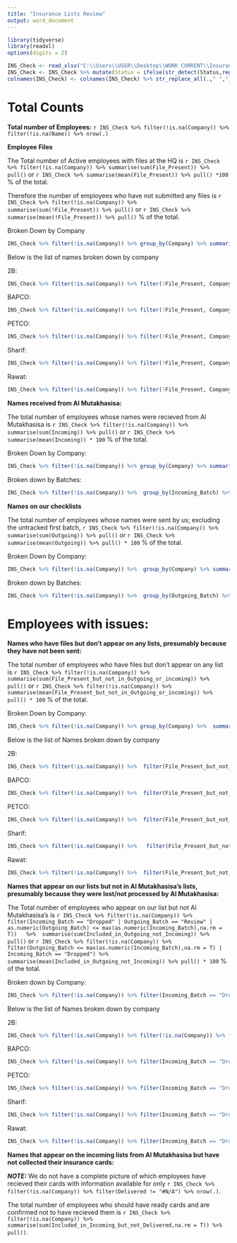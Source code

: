 ```yaml
---
title: "Insurance Lists Review"
output: word_document
---
```


```r
library(tidyverse)
library(readxl)
options(digits = 2)

INS_Check <- read_xlsx("C:\\Users\\USER\\Desktop\\WORK CURRENT\\Insurance - THE REINSURING\\3PL INSURANCE CHECK.xlsx", sheet = "Comparison Table")
INS_Check <- INS_Check %>% mutate(Status = ifelse(str_detect(Status,regex("active",ignore_case = T)),"ACTIVE",Status)) %>% filter(Status == "ACTIVE")
colnames(INS_Check) <- colnames(INS_Check) %>% str_replace_all(.," ","_")
```

# Total Counts

**Total number of Employees:** `r INS_Check %>% filter(!is.na(Company)) %>% filter(!is.na(Name)) %>% nrow(.)`

**Employee Files**

The Total number of Active employees with files at the HQ is `r INS_Check %>% filter(!is.na(Company)) %>% summarise(sum(File_Present)) %>% pull()` or `r INS_Check %>% summarise(mean(File_Present)) %>% pull() *100` % of the total.

Therefore the number of employees who have not submitted any files is `r INS_Check %>% filter(!is.na(Company)) %>% summarise(sum(!File_Present)) %>% pull()` or `r INS_Check %>% summarise(mean(!File_Present)) %>% pull()` % of the total.

Broken Down by  Company
```r
INS_Check %>% filter(!is.na(Company)) %>% group_by(Company) %>% summarise(sum(!File_Present),mean(!File_Present)*100) %>% knitr::kable(col.names = c("Company","Count","% of Company Total"))
```

Below is the list of names broken down by company

2B:
```r
INS_Check %>% filter(!is.na(Company)) %>% filter(!File_Present, Company == "2B") %>% select(ID,Name) %>% knitr::kable(align = c("l","r"))
```

BAPCO:
```r
INS_Check %>% filter(!is.na(Company)) %>% filter(!File_Present, Company == "BAPCO") %>% select(ID,Name) %>% knitr::kable()
```

PETCO:
```r
INS_Check %>% filter(!is.na(Company)) %>% filter(!File_Present, Company == "PETCO") %>% select(ID,Name) %>% knitr::kable()
```

Sharif:
```r
INS_Check %>% filter(!is.na(Company)) %>% filter(!File_Present, Company == "SHARIF") %>% select(ID,Name) %>% knitr::kable()
```

Rawat:
```r
INS_Check %>% filter(!is.na(Company)) %>% filter(!File_Present, Company == "RAWAT") %>% select(ID,Name) %>% knitr::kable()
```

**Names received from Al Mutakhasisa:**

The total number of employees whose names were recieved from Al Mutakhasisa is `r INS_Check %>% filter(!is.na(Company)) %>% summarise(sum(Incoming)) %>% pull()` or `r INS_Check %>% summarise(mean(Incoming)) * 100` % of the total.

Broken Down by Company:

```r
INS_Check %>% filter(!is.na(Company)) %>% group_by(Company) %>% summarize(sum(Incoming),mean(Incoming)*100) %>% knitr::kable(col.names = c("Company","Count","% of Company Total"))
```

Broken down by Batches:

```r
INS_Check %>% filter(!is.na(Company)) %>%  group_by(Incoming_Batch) %>% summarize(Count = sum(Incoming)) %>% filter(!is.na(Incoming_Batch)) %>% knitr::kable(col.names = c("Batch","Count"),align = c("l","r"))
```

**Names on our checklists**

The total number of employees whose names were sent by us; excluding the untracked first batch, `r INS_Check %>% filter(!is.na(Company)) %>%  summarise(sum(Outgoing)) %>% pull()` or `r INS_Check %>%  summarise(mean(Outgoing)) %>% pull() * 100` % of the total.

Broken Down by Company:

```r
INS_Check %>% filter(!is.na(Company)) %>%  group_by(Company) %>% summarize(sum(Outgoing),mean(Outgoing)*100) %>% knitr::kable(col.names = c("Company","Count","% of the Company Total"))
```

Broken down by Batches:

```r
INS_Check %>% filter(!is.na(Company)) %>%  group_by(Outgoing_Batch) %>% summarize(Count = sum(Outgoing)) %>% filter(!is.na(Outgoing_Batch)) %>% knitr::kable(col.names = c("Batch","Count"),align = c("l","r"))
```


# Employees with issues:


**Names who have files but don't appear on any lists, presumably because they have not been sent:**

The total number of employees who have files but don't appear on any list is `r INS_Check %>% filter(!is.na(Company)) %>%  summarise(sum(File_Present_but_not_in_Outgoing_or_incoming)) %>% pull()` or `r INS_Check %>% filter(!is.na(Company)) %>%  summarise(mean(File_Present_but_not_in_Outgoing_or_incoming)) %>% pull() * 100` % of the total.

Broken Down by Company:
```r
INS_Check %>% filter(!is.na(Company)) %>% group_by(Company) %>%  summarise(sum(File_Present_but_not_in_Outgoing_or_incoming),mean(File_Present_but_not_in_Outgoing_or_incoming)*100) %>% knitr::kable(col.names = c("Company","Count","% of Company Total"))
```

Below is the list of Names broken down by company

2B:

```r
INS_Check %>% filter(!is.na(Company)) %>%  filter(File_Present_but_not_in_Outgoing_or_incoming == TRUE, Company == "2B") %>% select(ID,Name) %>% knitr::kable()
```

BAPCO:

```r
INS_Check %>% filter(!is.na(Company)) %>%  filter(File_Present_but_not_in_Outgoing_or_incoming == TRUE, Company == "BAPCO") %>% select(ID,Name) %>% knitr::kable()
```

PETCO:

```r
INS_Check %>% filter(!is.na(Company)) %>%  filter(File_Present_but_not_in_Outgoing_or_incoming == TRUE, Company == "PETCO") %>% select(ID,Name) %>% knitr::kable()
```

Sharif:

```r
INS_Check %>% filter(!is.na(Company)) %>%   filter(File_Present_but_not_in_Outgoing_or_incoming == TRUE, Company == "SHARIF") %>% select(ID,Name) %>% knitr::kable()
```

Rawat:

```r
INS_Check %>% filter(!is.na(Company)) %>%  filter(File_Present_but_not_in_Outgoing_or_incoming == TRUE, Company == "Rawat") %>% select(ID,Name) %>% knitr::kable()
```


**Names that appear on our lists but not in Al Mutakhasisa's lists, presumably because they were lost/not processed by Al Mutakhasisa:**


The Total number of employees who appear on our list but not Al Mutakhasisa's is `r INS_Check %>% filter(!is.na(Company)) %>% filter(Incoming_Batch == "Dropped" | Outgoing_Batch == "Review" | as.numeric(Outgoing_Batch) <= max(as.numeric(Incoming_Batch),na.rm = T))   %>%  summarise(sum(Included_in_Outgoing_not_Incoming)) %>% pull()` or  `r INS_Check %>% filter(!is.na(Company)) %>% filter(Outgoing_Batch <= max(as.numeric(Incoming_Batch),na.rm = T) | Incoming_Batch == "Dropped") %>%  summarise(mean(Included_in_Outgoing_not_Incoming)) %>% pull() * 100` % of the total.

Broken down by Company:

```r
INS_Check %>% filter(!is.na(Company)) %>% filter(Incoming_Batch == "Dropped" | Outgoing_Batch == "Review" | as.numeric(Outgoing_Batch) <= max(as.numeric(Incoming_Batch),na.rm = T))   %>% group_by(Company) %>% summarise(Count = sum(Included_in_Outgoing_not_Incoming)) %>% knitr::kable()
```

Below is the list of Names broken down by company

2B:

```r
INS_Check %>% filter(!is.na(Company)) %>% filter(!is.na(Company)) %>% filter(Incoming_Batch == "Dropped" | Outgoing_Batch == "Review" | as.numeric(Outgoing_Batch) <= max(as.numeric(Incoming_Batch),na.rm = T))   %>%  filter(Included_in_Outgoing_not_Incoming == TRUE, Company == "2B") %>% select(ID,Name) %>% knitr::kable()
```

BAPCO:

```r
INS_Check %>% filter(!is.na(Company)) %>% filter(Incoming_Batch == "Dropped" | Outgoing_Batch == "Review" | as.numeric(Outgoing_Batch) <= max(as.numeric(Incoming_Batch),na.rm = T))   %>%  filter(Included_in_Outgoing_not_Incoming == TRUE, Company == "BAPCO") %>% select(ID,Name) %>% knitr::kable()
```

PETCO:

```r
INS_Check %>% filter(!is.na(Company)) %>% filter(Incoming_Batch == "Dropped" | Outgoing_Batch == "Review" | as.numeric(Outgoing_Batch) <= max(as.numeric(Incoming_Batch),na.rm = T))   %>%  filter(Included_in_Outgoing_not_Incoming == TRUE, Company == "PETCO") %>% select(ID,Name) %>% knitr::kable()
```

Sharif:

```r
INS_Check %>% filter(!is.na(Company)) %>% filter(Incoming_Batch == "Dropped" | Outgoing_Batch == "Review" | as.numeric(Outgoing_Batch) <= max(as.numeric(Incoming_Batch),na.rm = T))  %>%  filter(Included_in_Outgoing_not_Incoming == TRUE, Company == "SHARIF") %>% select(ID,Name) %>% knitr::kable()
```

Rawat:

```r
INS_Check %>% filter(!is.na(Company)) %>% filter(Incoming_Batch == "Dropped" | Outgoing_Batch == "Review" | as.numeric(Outgoing_Batch) <= max(as.numeric(Incoming_Batch),na.rm = T))  %>%  filter(Included_in_Outgoing_not_Incoming == TRUE, Company == "SHARIF") %>% select(ID,Name) %>% knitr::kable()
```

**Names that appear on the incoming lists from Al Mutakhasisa but have not collected their insurance cards:**

***NOTE:*** We do not have a complete picture of which employees have recieved their cards with information available for only `r INS_Check %>% filter(!is.na(Company)) %>% filter(Delivered != "#N/A") %>% nrow(.)`. 

The total number of employees who should have ready cards and are confirmed not to have recieved them is `r INS_Check %>% filter(!is.na(Company)) %>%  summarise(sum(Included_in_Incoming_but_not_Delivered,na.rm = T)) %>% pull()`.


